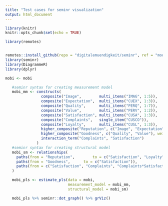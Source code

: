 ```yaml
---
title: "Test cases for seminr visualization"
output: html_document
---
```


```r
library(knitr)
knitr::opts_chunk$set(echo = TRUE)

library(remotes)


remotes::install_github(repo = "digitalemuendigkeit/seminr", ref = "model-viz")
library(seminr)
library(DiagrammeR)
library(dplyr)
```


```r
mobi <- mobi

   #seminr syntax for creating measurement model
   mobi_mm <- constructs(
                composite("Image",        multi_items("IMAG", 1:5)),
                composite("Expectation",  multi_items("CUEX", 1:3)),
                composite("Quality",      multi_items("PERQ", 1:7)),
                composite("Value",        multi_items("PERV", 1:2)),
                composite("Satisfaction", multi_items("CUSA", 1:3)),
                composite("Complaints",   single_item("CUSCO")),
                composite("Loyalty",      multi_items("CUSL", 1:3)),
                higher_composite("Reputation", c("Image", "Expectation")),
                higher_composite("Goodness", c("Quality", "Value"), weights = mode_B),
                interaction_term("Complaints", "Satisfaction")
              )
   #seminr syntax for creating structural model
   mobi_sm <- relationships(
     paths(from = "Reputation",        to = c("Satisfaction", "Loyalty", "Goodness")),
     paths(from = "Goodness",      to = c("Satisfaction")),
     paths(from = c("Satisfaction", "Complaints", "Complaints*Satisfaction"), to = "Loyalty")
   )

   mobi_pls <- estimate_pls(data = mobi,
                            measurement_model = mobi_mm,
                            structural_model = mobi_sm)


```

```r
   mobi_pls %>% seminr::dot_graph() %>% grViz() 
```


